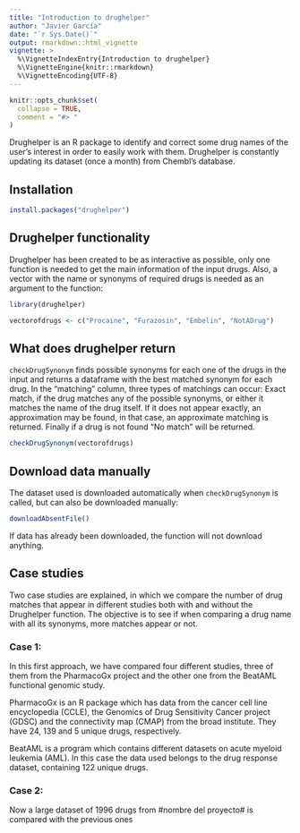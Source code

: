 ```yaml
---
title: "Introduction to drughelper"
author: "Javier García"
date: "`r Sys.Date()`"
output: rmarkdown::html_vignette
vignette: >
  %\VignetteIndexEntry{Introduction to drughelper}
  %\VignetteEngine{knitr::rmarkdown}
  %\VignetteEncoding{UTF-8}
---
```


```r
knitr::opts_chunk$set(
  collapse = TRUE,
  comment = "#> "
)
```

Drughelper is an R package to identify and correct some drug names of the user's interest in order to easily work with them. Drughelper is constantly updating its dataset (once a month) from Chembl's database.

## Installation

```r
install.packages("drughelper")

```

## Drughelper functionality

Drughelper has been created to be as interactive as possible, only one function is needed to get the main information of the input drugs. Also, a vector with the name or synonyms of required drugs is needed as an argument to the function:  

```r
library(drughelper)

vectorofdrugs <- c("Procaine", "Furazosin", "Embelin", "NotADrug")
```


## What does drughelper return

`checkDrugSynonym`  finds possible synonyms for each one of the drugs in the input and returns a dataframe with the best matched synonym for each drug. In the "matching" column, three types of matchings can occur: Exact match, if the drug matches any of the possible synonyms, or either it matches the name of the drug itself. If it does not appear exactly, an approximation may be found, in that case, an approximate matching is returned. Finally if a drug is not found "No match" will be returned. 

```r
checkDrugSynonym(vectorofdrugs)

```


## Download data manually

The dataset used is downloaded automatically when `checkDrugSynonym` is called, but can also be downloaded manually:

```r
downloadAbsentFile()

```

If data has already been downloaded, the function will not download anything.

## Case studies

Two case studies are explained, in which we compare the number of drug matches that appear in different studies both with and without the Drughelper function.  The objective is to see if when comparing a drug name with all its synonyms, more matches appear or not.

### Case 1:

In this first approach, we have compared four different studies, three of them from the PharmacoGx project and the other one from the BeatAML functional genomic study.

PharmacoGx is an R package which has data from the cancer cell line encyclopedia (CCLE), the Genomics of Drug Sensitivity Cancer project (GDSC) and the connectivity map (CMAP) from the broad institute. They have 24, 139 and 5 unique drugs, respectively.

BeatAML is a program which contains different datasets on acute myeloid leukemia (AML). In this case the data used belongs to the drug response dataset, containing 122 unique drugs.

### Case 2:

Now a large dataset of 1996 drugs from #nombre del proyecto# is compared with the previous ones
